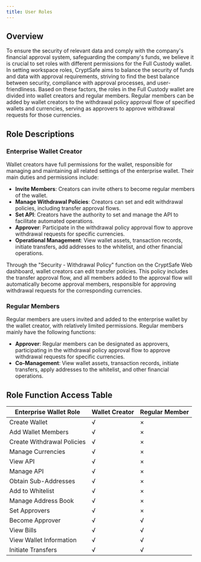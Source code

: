 ```yaml
---
title: User Roles
---
```


## Overview

To ensure the security of relevant data and comply with the company's financial approval system, safeguarding the company's funds, we believe it is crucial to set roles with different permissions for the Full Custody wallet. In setting workspace roles, CryptSafe aims to balance the security of funds and data with approval requirements, striving to find the best balance between security, compliance with approval processes, and user-friendliness. Based on these factors, the roles in the Full Custody wallet are divided into wallet creators and regular members. Regular members can be added by wallet creators to the withdrawal policy approval flow of specified wallets and currencies, serving as approvers to approve withdrawal requests for those currencies.

## Role Descriptions

### Enterprise Wallet Creator

Wallet creators have full permissions for the wallet, responsible for managing and maintaining all related settings of the enterprise wallet. Their main duties and permissions include:

- **Invite Members**: Creators can invite others to become regular members of the wallet.
- **Manage Withdrawal Policies**: Creators can set and edit withdrawal policies, including transfer approval flows.
- **Set API**: Creators have the authority to set and manage the API to facilitate automated operations.
- **Approver**: Participate in the withdrawal policy approval flow to approve withdrawal requests for specific currencies.
- **Operational Management**: View wallet assets, transaction records, initiate transfers, add addresses to the whitelist, and other financial operations.

Through the "Security - Withdrawal Policy" function on the CryptSafe Web dashboard, wallet creators can edit transfer policies. This policy includes the transfer approval flow, and all members added to the approval flow will automatically become approval members, responsible for approving withdrawal requests for the corresponding currencies.

### Regular Members

Regular members are users invited and added to the enterprise wallet by the wallet creator, with relatively limited permissions. Regular members mainly have the following functions:

- **Approver**: Regular members can be designated as approvers, participating in the withdrawal policy approval flow to approve withdrawal requests for specific currencies.
- **Co-Management**: View wallet assets, transaction records, initiate transfers, apply addresses to the whitelist, and other financial operations.

## Role Function Access Table

| Enterprise Wallet Role | Wallet Creator | Regular Member |
|------------------------|----------------|----------------|
| Create Wallet          | √              | ×              |
| Add Wallet Members     | √              | ×              |
| Create Withdrawal Policies | √          | ×              |
| Manage Currencies      | √              | ×              |
| View API               | √              | ×              |
| Manage API             | √              | ×              |
| Obtain Sub-Addresses   | √              | ×              |
| Add to Whitelist       | √              | ×              |
| Manage Address Book    | √              | ×              |
| Set Approvers          | √              | ×              |
| Become Approver        | √              | √              |
| View Bills             | √              | √              |
| View Wallet Information| √              | √              |
| Initiate Transfers     | √              | √              |
